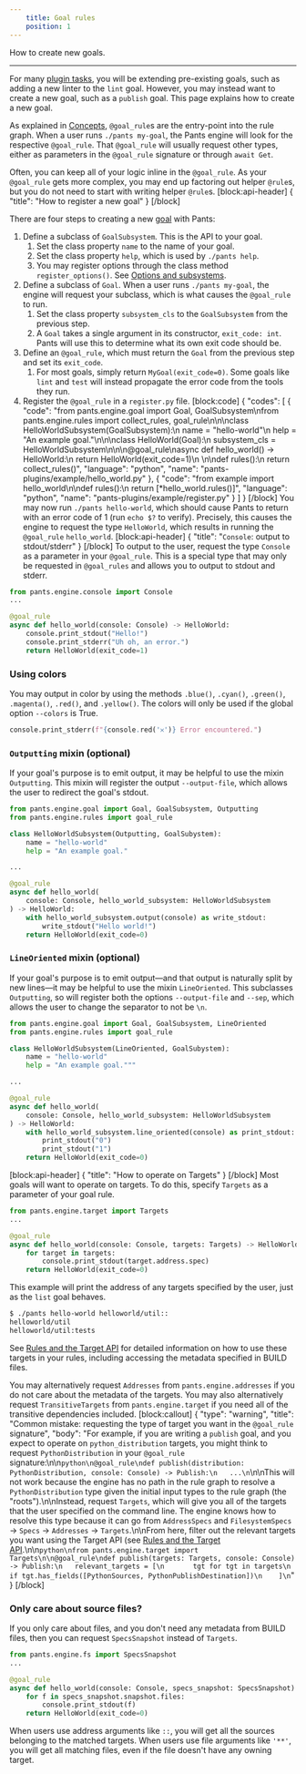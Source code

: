 ```yaml
---
    title: Goal rules
    position: 1
---
```


How to create new goals.

---

For many [plugin tasks](doc:common-plugin-tasks), you will be extending pre-existing goals, such as adding a new linter to the `lint` goal. However, you may instead want to create a new goal, such as a `publish` goal. This page explains how to create a new goal.

As explained in [Concepts](doc:rules-api-concepts), `@goal_rule`s are the entry-point into the rule graph. When a user runs `./pants my-goal`, the Pants engine will look for the respective `@goal_rule`. That `@goal_rule` will usually request other types, either as parameters in the `@goal_rule` signature or through `await Get`.

Often, you can keep all of your logic inline in the `@goal_rule`. As your `@goal_rule` gets more complex, you may end up factoring out helper `@rule`s, but you do not need to start with writing helper `@rule`s.
[block:api-header]
{
  "title": "How to register a new goal"
}
[/block]

There are four steps to creating a new [goal](doc:goals) with Pants:

1. Define a subclass of `GoalSubsystem`. This is the API to your goal.
    1. Set the class property `name` to the name of your goal.
    2. Set the class property `help`, which is used by `./pants help`.
    3. You may register options through the class method `register_options()`. See [Options and subsystems](doc:subsystems).
2. Define a subclass of `Goal`. When a user runs `./pants my-goal`, the engine will request your subclass, which is what causes the `@goal_rule` to run.
     1. Set the class property `subsystem_cls` to the `GoalSubsystem` from the previous step.
     2. A `Goal` takes a single argument in its constructor, `exit_code: int`. Pants will use this to determine what its own exit code should be.
3. Define an `@goal_rule`, which must return the `Goal` from the previous step and set its `exit_code`.
     1. For most goals, simply return `MyGoal(exit_code=0)`. Some goals like `lint` and `test` will instead propagate the error code from the tools they run. 
4. Register the `@goal_rule` in a `register.py` file.
[block:code]
{
  "codes": [
    {
      "code": "from pants.engine.goal import Goal, GoalSubsystem\nfrom pants.engine.rules import collect_rules, goal_rule\n\n\nclass HelloWorldSubsystem(GoalSubsystem):\n    name = \"hello-world\"\n    help = \"An example goal.\"\n\n\nclass HelloWorld(Goal):\n    subsystem_cls = HelloWorldSubsystem\n\n\n@goal_rule\nasync def hello_world() -> HelloWorld:\n    return HelloWorld(exit_code=1)\n \n\ndef rules():\n    return collect_rules()",
      "language": "python",
      "name": "pants-plugins/example/hello_world.py"
    },
    {
      "code": "from example import hello_world\n\ndef rules():\n    return [*hello_world.rules()]",
      "language": "python",
      "name": "pants-plugins/example/register.py"
    }
  ]
}
[/block]
You may now run `./pants hello-world`, which should cause Pants to return with an error code of 1 (run `echo $?` to verify). Precisely, this causes the engine to request the type `HelloWorld`, which results in running the `@goal_rule` `hello_world`.
[block:api-header]
{
  "title": "`Console`: output to stdout/stderr"
}
[/block]
To output to the user, request the type `Console` as a parameter in your `@goal_rule`. This is a special type that may only be requested in `@goal_rules` and allows you to output to stdout and stderr.

```python
from pants.engine.console import Console
...

@goal_rule
async def hello_world(console: Console) -> HelloWorld:
    console.print_stdout("Hello!")
    console.print_stderr("Uh oh, an error.")
    return HelloWorld(exit_code=1)
```

### Using colors

You may output in color by using the methods `.blue()`, `.cyan()`, `.green()`, `.magenta()`, `.red()`, and `.yellow()`. The colors will only be used if the global option `--colors` is True.

```python
console.print_stderr(f"{console.red('𐄂')} Error encountered.")
```

### `Outputting` mixin (optional)

If your goal's purpose is to emit output, it may be helpful to use the mixin `Outputting`. This mixin will register the output `--output-file`, which allows the user to redirect the goal's stdout.

```python
from pants.engine.goal import Goal, GoalSubsystem, Outputting
from pants.engine.rules import goal_rule

class HelloWorldSubsystem(Outputting, GoalSubystem):
    name = "hello-world"
    help = "An example goal."

...

@goal_rule
async def hello_world(
    console: Console, hello_world_subsystem: HelloWorldSubsystem
) -> HelloWorld:
    with hello_world_subsystem.output(console) as write_stdout:
        write_stdout("Hello world!")
    return HelloWorld(exit_code=0)
```

### `LineOriented` mixin (optional)

If your goal's purpose is to emit output—and that output is naturally split by new lines—it may be helpful to use the mixin `LineOriented`. This subclasses `Outputting`, so will register both the options `--output-file` and `--sep`, which allows the user to change the separator to not be `\n`.

```python
from pants.engine.goal import Goal, GoalSubsystem, LineOriented
from pants.engine.rules import goal_rule

class HelloWorldSubsystem(LineOriented, GoalSubystem):
    name = "hello-world"
    help = "An example goal."""

...

@goal_rule
async def hello_world(
    console: Console, hello_world_subsystem: HelloWorldSubsystem
) -> HelloWorld:
    with hello_world_subsystem.line_oriented(console) as print_stdout:
        print_stdout("0")
        print_stdout("1")
    return HelloWorld(exit_code=0)
```
[block:api-header]
{
  "title": "How to operate on Targets"
}
[/block]
Most goals will want to operate on targets. To do this, specify `Targets` as a parameter of your goal rule.

```python
from pants.engine.target import Targets
...

@goal_rule
async def hello_world(console: Console, targets: Targets) -> HelloWorld:
    for target in targets:
        console.print_stdout(target.address.spec)
    return HelloWorld(exit_code=0)
```

This example will print the address of any targets specified by the user, just as the `list` goal behaves.

```bash
$ ./pants hello-world helloworld/util::
helloworld/util
helloworld/util:tests
``` 

See [Rules and the Target API](doc:rules-api-and-target-api)  for detailed information on how to use these targets in your rules, including accessing the metadata specified in BUILD files.

You may alternatively request `Addresses` from `pants.engine.addresses` if you do not care about the metadata of the targets. You may also alternatively request `TransitiveTargets` from `pants.engine.target` if you need all of the transitive dependencies included.
[block:callout]
{
  "type": "warning",
  "title": "Common mistake: requesting the type of target you want in the `@goal_rule` signature",
  "body": "For example, if you are writing a `publish` goal, and you expect to operate on `python_distribution` targets, you might think to request `PythonDistribution` in your `@goal_rule` signature:\n\n```python\n@goal_rule\ndef publish(distribution: PythonDistribution, console: Console) -> Publish:\n   ...\n```\n\nThis will not work because the engine has no path in the rule graph to resolve a `PythonDistribution` type given the initial input types to the rule graph (the \"roots\").\n\nInstead, request `Targets`, which will give you all of the targets that the user specified on the command line. The engine knows how to resolve this type because it can go from `AddressSpecs` and `FilesystemSpecs` -> `Specs` -> `Addresses` -> `Targets`.\n\nFrom here, filter out the relevant targets you want using the Target API (see [Rules and the Target API](doc:rules-api-and-target-api).\n\n```python\nfrom pants.engine.target import Targets\n\n@goal_rule\ndef publish(targets: Targets, console: Console) -> Publish:\n   relevant_targets = [\n       tgt for tgt in targets\n       if tgt.has_fields([PythonSources, PythonPublishDestination])\n    ]\n```"
}
[/block]
### Only care about source files?

If you only care about files, and you don't need any metadata from BUILD files, then you can request `SpecsSnapshot` instead of `Targets`.

```python
from pants.engine.fs import SpecsSnapshot
...

@goal_rule
async def hello_world(console: Console, specs_snapshot: SpecsSnapshot) -> HelloWorld:
    for f in specs_snapshot.snapshot.files:
        console.print_stdout(f)
    return HelloWorld(exit_code=0)
```

When users use address arguments like `::`, you will get all the sources belonging to the matched targets. When users use file arguments like `'**'`, you will get all matching files, even if the file doesn't have any owning target.